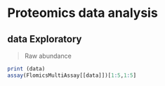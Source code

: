 
# Proteomics data analysis

## data Exploratory

> Raw abundance

```r

print (data)
assay(FlomicsMultiAssay[[data]])[1:5,1:5]

```

